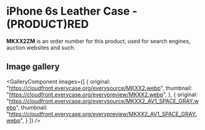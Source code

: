 
# iPhone 6s Leather Case - (PRODUCT)RED

<Callout type='info' emoji='👉🏻'>**MKXX2ZM** is an order number for this product, used for search engines, auction websites and such.</Callout>

## Image gallery

<GalleryComponent
    images={[
      {
        original: "https://cloudfront.everycase.org/everysource/MKXX2.webp",
        thumbnail: "https://cloudfront.everycase.org/everypreview/MKXX2.webp",
      },
      {
        original: "https://cloudfront.everycase.org/everysource/MKXX2_AV1_SPACE_GRAY.webp",
        thumbnail: "https://cloudfront.everycase.org/everypreview/MKXX2_AV1_SPACE_GRAY.webp",
      }
    ]}
  />
